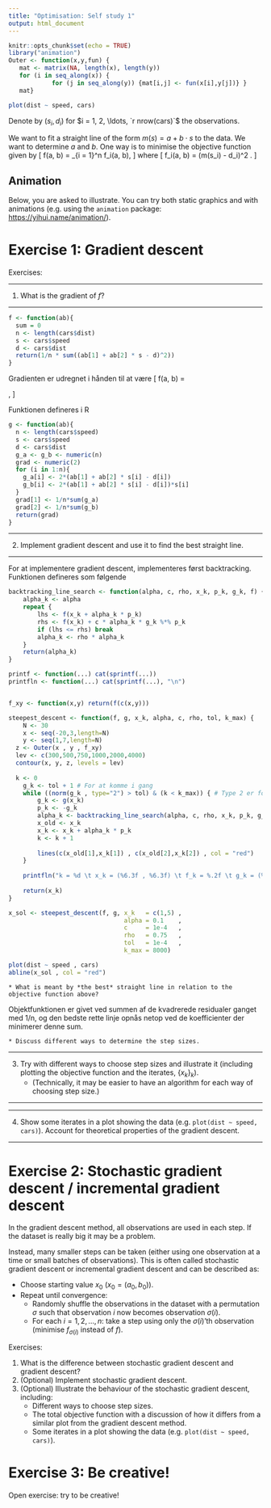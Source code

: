 ```yaml
---
title: "Optimisation: Self study 1"
output: html_document
---
```


```r
knitr::opts_chunk$set(echo = TRUE)
library("animation")
Outer <- function(x,y,fun) {
   mat <- matrix(NA, length(x), length(y))
   for (i in seq_along(x)) {
            for (j in seq_along(y)) {mat[i,j] <- fun(x[i],y[j])} }
   mat}
```


```r
plot(dist ~ speed, cars)
```

Denote by $(s_i, d_i)$ for $i = 1, 2, \ldots, `r nrow(cars)`$ the observations.

We want to fit a straight line of the form $m(s) = a + b \cdot s$ to the data. We want to determine $a$ and $b$. One way is to minimise the objective function given by
\[
f(a, b) = \frac{1}{n} \sum_{i = 1}^n f_i(a, b),
\]
where
\[
f_i(a, b) = (m(s_i) - d_i)^2 .
\]

## Animation

Below, you are asked to illustrate. You can try both static graphics and with animations (e.g. using the `animation` package: <https://yihui.name/animation/>).

# Exercise 1: Gradient descent

Exercises:


***
1. What is the gradient of $f$?

***
```r
f <- function(ab){
  sum = 0
  n <- length(cars$dist)
  s <- cars$speed
  d <- cars$dist
  return(1/n * sum((ab[1] + ab[2] * s - d)^2))
}
```

Gradienten er udregnet i hånden til at være
\[
\nabla f(a, b) = \begin{pmatrix}1/n \sum^n_{i=1}2((a+bs_i)-d_i)\\ 1/n\sum^n_{i=1}2((a+bs_i)-d_i)s_i\end{pmatrix},
\]

Funktionen defineres i R
```r
g <- function(ab){
  n <- length(cars$speed)
  s <- cars$speed
  d <- cars$dist
  g_a <- g_b <- numeric(n) 
  grad <- numeric(2)
  for (i in 1:n){
    g_a[i] <- 2*(ab[1] + ab[2] * s[i] - d[i])
    g_b[i] <- 2*(ab[1] + ab[2] * s[i] - d[i])*s[i]
  }
  grad[1] <- 1/n*sum(g_a)
  grad[2] <- 1/n*sum(g_b)
  return(grad)
}
```

***
2. Implement gradient descent and use it to find the best straight line.

***

For at implementere gradient descent, implementeres først backtracking. Funktionen defineres som følgende
```r
backtracking_line_search <- function(alpha, c, rho, x_k, p_k, g_k, f) {
	alpha_k <- alpha
	repeat { 
		lhs <- f(x_k + alpha_k * p_k)
		rhs <- f(x_k) + c * alpha_k * g_k %*% p_k
		if (lhs <= rhs) break
		alpha_k <- rho * alpha_k
	}
	return(alpha_k)
}
```


```r
printf <- function(...) cat(sprintf(...))
printfln <- function(...) cat(sprintf(...), "\n")


f_xy <- function(x,y) return(f(c(x,y)))

steepest_descent <- function(f, g, x_k, alpha, c, rho, tol, k_max) {
	N <- 30
	x <- seq(-20,3,length=N)
	y <- seq(1,7,length=N)
  z <- Outer(x , y , f_xy)
  lev <- c(300,500,750,1000,2000,4000)
  contour(x, y, z, levels = lev)
  
  k <- 0
	g_k <- tol + 1 # For at komme i gang
	while ((norm(g_k , type="2") > tol) & (k < k_max)) { # Type 2 er for vektorer
		g_k <- g(x_k)
		p_k <- -g_k 
		alpha_k <- backtracking_line_search(alpha, c, rho, x_k, p_k, g_k, f)
		x_old <- x_k
		x_k <- x_k + alpha_k * p_k
		k <- k + 1
		
		lines(c(x_old[1],x_k[1]) , c(x_old[2],x_k[2]) , col = "red")
	}
	
	printfln("k = %d \t x_k = (%6.3f , %6.3f) \t f_k = %.2f \t g_k = (%8.3f , %8.3f) \t alpha_k = %.5f", k, x_k[1] , x_k[2], f(x_k), g_k[1] , g_k[2], alpha_k)
	
	return(x_k)
}

x_sol <- steepest_descent(f, g, x_k   = c(1,5) , 
                                alpha = 0.1    ,
                                c     = 1e-4   , 
                                rho   = 0.75   , 
                                tol   = 1e-4   , 
                                k_max = 8000)

plot(dist ~ speed , cars)
abline(x_sol , col = "red")
```



    * What is meant by *the best* straight line in relation to the objective function above?
Objektfunktionen er givet ved summen af de kvadrerede residualer ganget med 1/n, og den bedste rette linje opnås netop ved de koefficienter der minimerer denne sum.  

    * Discuss different ways to determine the step sizes.
***
3. Try with different ways to choose step sizes and illustrate it (including plotting the objective function and the iterates, $\{x_k\}_k$). 
    * (Technically, it may be easier to have an algorithm for each way of choosing step size.)

***

***
4. Show some iterates in a plot showing the data (e.g. `plot(dist ~ speed, cars)`).
Account for theoretical properties of the gradient descent.

***
# Exercise 2: Stochastic gradient descent / incremental gradient descent

In the gradient descent method, all observations are used in each step. If the dataset is really big it may be a problem.

Instead, many smaller steps can be taken (either using one observation at a time or small batches of observations). This is often called stochastic gradient descent or incremental gradient descent and can be described as:

* Choose starting value $x_0$ ($x_0 = (a_0, b_0)$).
* Repeat until convergence:
    + Randomly shuffle the observations in the dataset with a permutation $\sigma$ such that observation $i$ now becomes observation $\sigma(i)$.
    + For each $i = 1, 2, \ldots, n$: take a step using only the $\sigma(i)$'th observation (minimise $f_{\sigma(i)}$ instead of $f$).

Exercises:

1. What is the difference between stochastic gradient descent and gradient descent?
2. (Optional) Implement stochastic gradient descent. 
3. (Optional) Illustrate the behaviour of the stochastic gradient descent, including:
    + Different ways to choose step sizes.
    + The total objective function with a discussion of how it differs from a similar plot from the gradient descent method.
    + Some iterates in a plot showing the data (e.g. `plot(dist ~ speed, cars)`).

# Exercise 3: Be creative!

Open exercise: try to be creative!